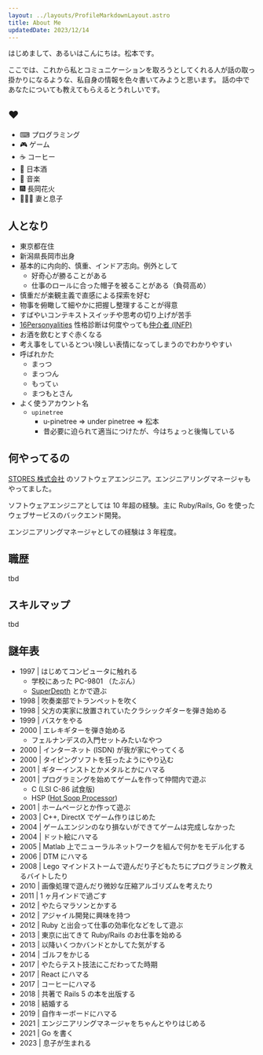 ```yaml
---
layout: ../layouts/ProfileMarkdownLayout.astro
title: About Me
updatedDate: 2023/12/14
---
```



はじめまして、あるいはこんにちは。松本です。

ここでは、これから私とコミュニケーションを取ろうとしてくれる人が話の取っ掛かりになるような、私自身の情報を色々書いてみようと思います。
話の中であなたについても教えてもらえるとうれしいです。

## ❤️

- ⌨ プログラミング
- 🎮 ゲーム
- ☕ コーヒー
- 🍶 日本酒
- 🎸 音楽
- 🎆 長岡花火
- 👨‍👩‍👦 妻と息子

## 人となり

- 東京都在住
- 新潟県長岡市出身
- 基本的に内向的、慎重、インドア志向。例外として
  - 好奇心が勝ることがある
  - 仕事のロールに合った帽子を被ることがある（負荷高め）
- 慎重だが楽観主義で直感による探索を好む
- 物事を俯瞰して細やかに把握し整理することが得意
- すばやいコンテキストスイッチや思考の切り上げが苦手
- [16Personyalities](https://www.16personalities.com/ja) 性格診断は何度やっても[仲介者 (INFP)](https://www.16personalities.com/ja/infp%E5%9E%8B%E3%81%AE%E6%80%A7%E6%A0%BC)
- お酒を飲むとすぐ赤くなる
- 考え事をしているとつい険しい表情になってしまうのでわかりやすい
- 呼ばれかた
  - まっつ
  - まっつん
  - もってぃ
  - まつもとさん
- よく使うアカウント名
  - `upinetree`
    - u-pinetree => under pinetree => 松本
    - 昔必要に迫られて適当につけたが、今はちょっと後悔している

## 何やってるの

[STORES 株式会社](https://www.st.inc/) のソフトウェアエンジニア。エンジニアリングマネージャもやってました。

ソフトウェアエンジニアとしては 10 年超の経験。主に Ruby/Rails, Go を使ったウェブサービスのバックエンド開発。

エンジニアリングマネージャとしての経験は 3 年程度。

## 職歴

tbd

## スキルマップ

tbd

## 謎年表

- 1997 | はじめてコンピュータに触れる
  - 学校にあった PC-9801 （たぶん）
  - [SuperDepth](http://bio100.jp/game_review/game01.html) とかで遊ぶ
- 1998 | 吹奏楽部でトランペットを吹く
- 1998 | 父方の実家に放置されていたクラシックギターを弾き始める
- 1999 | バスケをやる
- 2000 | エレキギターを弾き始める
  - フェルナンデスの入門セットみたいなやつ
- 2000 | インターネット (ISDN) が我が家にやってくる
- 2000 | タイピングソフトを狂ったようにやり込む
- 2001 | ギターインストとかメタルとかにハマる
- 2001 | プログラミングを始めてゲームを作って仲間内で遊ぶ
  - C (LSI C-86 試食版)
  - HSP ([Hot Soop Processor](https://hsp.tv/))
- 2001 | ホームページとか作って遊ぶ
- 2003 | C++, DirectX でゲーム作りはじめた
- 2004 | ゲームエンジンのなり損ないができてゲームは完成しなかった
- 2004 | ドット絵にハマる
- 2005 | Matlab 上でニューラルネットワークを組んで何かをモデル化する
- 2006 | DTM にハマる
- 2008 | Lego マインドストームで遊んだり子どもたちにプログラミング教えるバイトしたり
- 2010 | 画像処理で遊んだり微妙な圧縮アルゴリズムを考えたり
- 2011 | 1 ヶ月インドで過ごす
- 2012 | やたらマラソンとかする
- 2012 | アジャイル開発に興味を持つ
- 2012 | Ruby と出会って仕事の効率化などをして遊ぶ
- 2013 | 東京に出てきて Ruby/Rails のお仕事を始める
- 2013 | 以降いくつかバンドとかしてた気がする
- 2014 | ゴルフをかじる
- 2017 | やたらテスト技法にこだわってた時期
- 2017 | React にハマる
- 2017 | コーヒーにハマる
- 2018 | 共著で Rails 5 の本を出版する
- 2018 | 結婚する
- 2019 | 自作キーボードにハマる
- 2021 | エンジニアリングマネージャをちゃんとやりはじめる
- 2021 | Go を書く
- 2023 | 息子が生まれる
